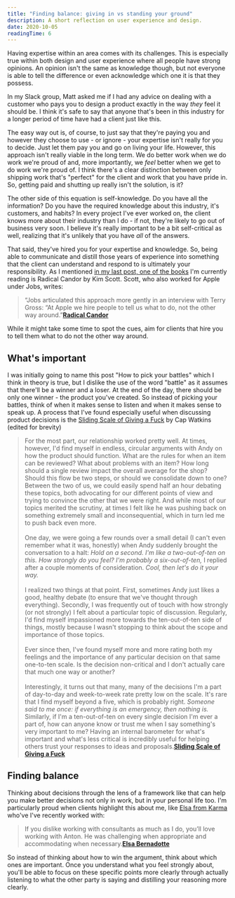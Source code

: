```yaml
---
title: "Finding balance: giving in vs standing your ground"
description: A short reflection on user experience and design.
date: 2020-10-05
readingTime: 6
---
```


Having expertise within an area comes with its challenges. This is especially true within both design and user experience where all people have strong opinions. An opinion isn't the same as knowledge though, but not everyone is able to tell the difference or even acknowledge which one it is that they possess.

In my Slack group, Matt asked me if I had any advice on dealing with a customer who pays you to design a product exactly in the way *they* feel it should be. I think it's safe to say that anyone that's been in this industry for a longer period of time have had a client just like this.

The easy way out is, of course, to just say that they're paying you and however they choose to use - or ignore - your expertise isn't really for you to decide. Just let them pay you and go on living your life. However, this approach isn't really viable in the long term. We do better work when we do work we're proud of and, more importantly, we *feel* better when we get to do work we're proud of. I think there's a clear distinction between only shipping work that's "perfect" for the client and work that you have pride in. So, getting paid and shutting up really isn't the solution, is it?

The other side of this equation is self-knowledge. Do you have all the information? Do you have the required knowledge about this industry, it's customers, and habits? In every project I've ever worked on, the client knows more about their industry than I do - if not, they're likely to go out of business very soon. I believe it's really important to be a bit self-critical as well, realizing that it's unlikely that you have *all* of the answers.

That said, they've hired you for your expertise and knowledge. So, being able to communicate and distill those years of experience into something that the client can understand and respond to is ultimately your responsibility. As I mentioned <a href="/books-help-grow/">in my last post, one of the books</a> I'm currently reading is Radical Candor by Kim Scott. Scott, who also worked for Apple under Jobs, writes:

>“Jobs articulated this approach more gently in an interview with Terry Gross: “At Apple we hire people to tell us what to do, not the other way around.”**<a href="https://www.radicalcandor.com">Radical Candor</a>**

While it might take some time to spot the cues, aim for clients that hire you to tell them what to do not the other way around.

## What's important

I was initially going to name this post "How to pick your battles" which I think in theory is true, but I dislike the use of the word "battle" as it assumes that there'll be a winner and a loser. At the end of the day, there should be only one winner - the product you've created. So instead of picking your battles, think of when it makes sense to listen and when it makes sense to speak up. A process that I've found especially useful when discussing product decisions is the <a href="https://capwatkins.com/blog/the-sliding-scale-of-giving-a-fuck">Sliding Scale of Giving a Fuck</a> by Cap Watkins (edited for brevity)

>For the most part, our relationship worked pretty well. At times, however, I'd find myself in endless, circular arguments with Andy on how the product should function. What are the rules for when an item can be reviewed? What about problems with an item? How long should a single review impact the overall average for the shop? Should this flow be two steps, or should we consolidate down to one? Between the two of us, we could easily spend half an hour debating these topics, both advocating for our different points of view and trying to convince the other that we were right. And while most of our topics merited the scrutiny, at times I felt like he was pushing back on something extremely small and inconsequential, which in turn led me to push back even more.<br /><br />One day, we were going a few rounds over a small detail (I can't even remember what it was, honestly) when Andy suddenly brought the conversation to a halt:
*Hold on a second. I'm like a two-out-of-ten on this. How strongly do you feel?
I'm probably a six-out-of-ten,* I replied after a couple moments of consideration.
*Cool, then let's do it your way.*<br /><br />I realized two things at that point. First, sometimes Andy just likes a good, healthy debate (to ensure that we've thought through everything). Secondly, I was frequently out of touch with how strongly (or not strongly) I felt about a particular topic of discussion. Regularly, I'd find myself impassioned more towards the ten-out-of-ten side of things, mostly because I wasn't stopping to think about the scope and importance of those topics.<br /><br />Ever since then, I've found myself more and more rating both my feelings and the importance of any particular decision on that same one-to-ten scale. Is the decision non-critical and I don't actually care that much one way or another? <br /><br />Interestingly, it turns out that many, many of the decisions I'm a part of day-to-day and week-to-week rate pretty low on the scale. It's rare that I find myself beyond a five, which is probably right. *Someone said to me once: if everything is an emergency, then nothing is.* Similarly, if I'm a ten-out-of-ten on every single decision I'm ever a part of, how can anyone know or trust me when I say something's very important to me? Having an internal barometer for what's important and what's less critical is incredibly useful for helping others trust your responses to ideas and proposals.**<a href="https://capwatkins.com/blog/the-sliding-scale-of-giving-a-fuck">Sliding Scale of Giving a Fuck</a>**

## Finding balance

Thinking about decisions through the lens of a framework like that can help you make better decisions not only in work, but in your personal life too. I'm particularly proud when clients highlight this about me, like <a href="https://karma.life">Elsa from Karma</a> who've I've recently worked with:

> If you dislike working with consultants as much as I do, you’ll love working with Anton. He was challenging when appropriate and accommodating when necessary.**<a href="/testimonials/">Elsa Bernadotte</a>**

So instead of thinking about how to win the argument, think about which ones are important. Once you understand what you feel strongly about, you'll be able to focus on these specific points more clearly through actually listening to what the other party is saying and distilling your reasoning more clearly.